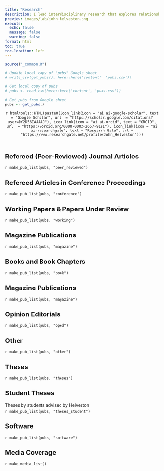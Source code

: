 ```yaml
---
title: "Research"
description: I lead interdisciplinary research that explores relationships between technological change and factors that shape it, such as consumer behavior, market dynamics, and policy. We apply a systems engineering perspective to better understand these relationships and to inform policy, with an emphasis on accelerating transitions to cleaner technologies. I have expertise in choice modeling, programming in R, China, and the global electric vehicle industry.
preview: images/lab/john_helveston.png
execute: 
  echo: false
  message: false
  warning: false
format: html 
toc: true
toc-location: left
---
```


<!-- Remove margin under list items -->

<style>
ol {
    margin-bottom: 5px;
}
p {
  margin: 5px 0 0 0;
}
</style>

```r
source("_common.R")

# Update local copy of "pubs" Google sheet
# write_csv(get_pubs(), here::here('content', 'pubs.csv'))

# Get local copy of pubs
# pubs <- read_csv(here::here('content', 'pubs.csv'))

# Get pubs from Google sheet
pubs <- get_pubs()
```

<center>

`r htmltools::HTML(paste0(icon_link(icon = "ai ai-google-scholar", text = "Google Scholar", url  = "https://scholar.google.com/citations?user=DY2D56IAAAAJ"), icon_link(icon = "ai ai-orcid", text = "ORCID", url  = "https://orcid.org/0000-0002-2657-9191"), icon_link(icon = "ai ai-researchgate", text = "Research Gate", url = "https://www.researchgate.net/profile/John_Helveston")))`

</center>

<br>

## Refereed (Peer-Reviewed) Journal Articles

`r make_pub_list(pubs, "peer_reviewed")`

## Refereed Articles in Conference Proceedings

`r make_pub_list(pubs, "conference")`

## Working Papers & Papers Under Review

`r make_pub_list(pubs, "working")`

## Magazine Publications

`r make_pub_list(pubs, "magazine")`

## Books and Book Chapters

`r make_pub_list(pubs, "book")`

## Magazine Publications

`r make_pub_list(pubs, "magazine")`

## Opinion Editorials

`r make_pub_list(pubs, "oped")`

## Other

`r make_pub_list(pubs, "other")`

## Theses

`r make_pub_list(pubs, "theses")`

## Student Theses

<aside>Theses by students advised by Helveston</aside>

`r make_pub_list(pubs, "theses_student")`

## Software

`r make_pub_list(pubs, "software")`

## Media Coverage

`r make_media_list()`
